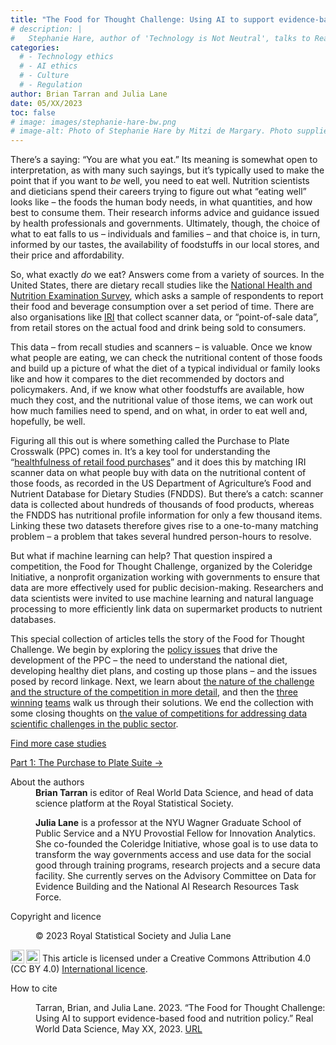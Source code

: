 ```yaml
---
title: "The Food for Thought Challenge: Using AI to support evidence-based food and nutrition policy"
# description: |
#   Stephanie Hare, author of 'Technology is Not Neutral', talks to Real World Data Science about the 'wicked problem' of technology and AI ethics, and why laws and regulations are 'necessary but insufficient' to minimise harms. 'We’re going to have to inculcate an entire new mindset,' she argues.        
categories:
  # - Technology ethics
  # - AI ethics
  # - Culture
  # - Regulation
author: Brian Tarran and Julia Lane
date: 05/XX/2023
toc: false
# image: images/stephanie-hare-bw.png
# image-alt: Photo of Stephanie Hare by Mitzi de Margary. Photo supplied by Stephanie Hare, used with permission.  
---
```

There’s a saying: “You are what you eat.” Its meaning is somewhat open to interpretation, as with many such sayings, but it’s typically used to make the point that if you want to *be* well, you need to eat well. Nutrition scientists and dieticians spend their careers trying to figure out what “eating well” looks like – the foods the human body needs, in what quantities, and how best to consume them. Their research informs advice and guidance issued by health professionals and governments. Ultimately, though, the choice of what to eat falls to us – individuals and families – and that choice is, in turn, informed by our tastes, the availability of foodstuffs in our local stores, and their price and affordability.

So, what exactly *do* we eat? Answers come from a variety of sources. In the United States, there are dietary recall studies like the [National Health and Nutrition Examination Survey](https://www.cdc.gov/nchs/nhanes/index.htm), which asks a sample of respondents to report their food and beverage consumption over a set period of time. There are also organisations like [IRI](https://www.iriworldwide.com/en-gb) that collect scanner data, or “point-of-sale data”, from retail stores on the actual food and drink being sold to consumers.

This data – from recall studies and scanners – is valuable. Once we know what people are eating, we can check the nutritional content of those foods and build up a picture of what the diet of a typical individual or family looks like and how it compares to the diet recommended by doctors and policymakers. And, if we know what other foodstuffs are available, how much they cost, and the nutritional value of those items, we can work out how much families need to spend, and on what, in order to eat well and, hopefully, be well.

Figuring all this out is where something called the Purchase to Plate Crosswalk (PPC) comes in. It’s a key tool for understanding the “[healthfulness of retail food purchases](https://www.sciencedirect.com/science/article/pii/S0889157521005445)” and it does this by matching IRI scanner data on what people buy with data on the nutritional content of those foods, as recorded in the US Department of Agriculture’s Food and Nutrient Database for Dietary Studies (FNDDS). But there’s a catch: scanner data is collected about hundreds of thousands of food products, whereas the FNDDS has nutritional profile information for only a few thousand items. Linking these two datasets therefore gives rise to a one-to-many matching problem – a problem that takes several hundred person-hours to resolve.

But what if machine learning can help? That question inspired a competition, the Food for Thought Challenge, organized by the Coleridge Initiative, a nonprofit organization working with governments to ensure that data are more effectively used for public decision-making. Researchers and data scientists were invited to use machine learning and natural language processing to more efficiently link data on supermarket products to nutrient databases.

This special collection of articles tells the story of the Food for Thought Challenge. We begin by exploring the [policy issues](/case-studies/posts/2023/05/XX/01-purchase-to-plate.qmd) that drive the development of the PPC – the need to understand the national diet, developing healthy diet plans, and costing up those plans – and the issues posed by record linkage. Next, we learn about [the nature of the challenge and the structure of the competition in more detail](link), and then the [three](link) [winning](link) [teams](link) walk us through their solutions. We end the collection with some closing thoughts on [the value of competitions for addressing data scientific challenges in the public sector](link).

<!-- Create fwd/bk buttons for navigation? -->
::: grid
::: {.g-col-12 .g-col-md-6}
::: article-btn
[Find more case studies](/case-studies/index.qmd)
:::
:::

::: {.g-col-12 .g-col-md-6}
::: article-btn
[Part 1: The Purchase to Plate Suite &rarr;](/case-studies/posts/2023/05/XX/01-purchase-to-plate.qmd)
:::
:::
:::

::: further-info
::: grid
::: {.g-col-12 .g-col-md-12}
About the authors
: **Brian Tarran** is editor of Real World Data Science, and head of data science platform at the Royal Statistical Society.

: **Julia Lane** is a professor at the NYU Wagner Graduate School of Public Service and a NYU Provostial Fellow for Innovation Analytics. She co-founded the Coleridge Initiative, whose goal is to use data to transform the way governments access and use data for the social good through training programs, research projects and a secure data facility. She currently serves on the Advisory Committee on Data for Evidence Building and the National AI Research Resources Task Force.
:::

::: {.g-col-12 .g-col-md-6}

Copyright and licence

:   © 2023 Royal Statistical Society and Julia Lane

<a href="http://creativecommons.org/licenses/by/4.0/?ref=chooser-v1" target="_blank" rel="license noopener noreferrer" style="display:inline-block;"> <img src="https://mirrors.creativecommons.org/presskit/icons/cc.svg?ref=chooser-v1" style="height:22px!important;vertical-align:text-bottom;"/><img src="https://mirrors.creativecommons.org/presskit/icons/by.svg?ref=chooser-v1" style="height:22px!important;margin-left:3px;vertical-align:text-bottom;"/></a> This article is licensed under a Creative Commons Attribution 4.0 (CC BY 4.0) <a href="http://creativecommons.org/licenses/by/4.0/?ref=chooser-v1" target="_blank" rel="license noopener noreferrer" style="display:inline-block;"> International licence</a>.

:::

::: {.g-col-12 .g-col-md-6}

How to cite

:   Tarran, Brian, and Julia Lane. 2023. "The Food for Thought Challenge: Using AI to support evidence-based food and nutrition policy." Real World Data Science, May XX, 2023. [URL](https://realworlddatascience.net/viewpoints/case-studies/posts/2023/05/XX/01-food-for-thought.html)
:::
:::
:::